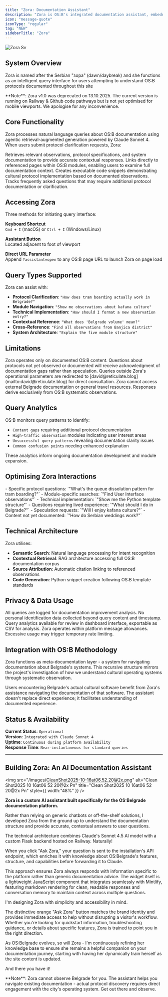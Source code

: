 ```yaml
---
title: "Zora: Documentation Assistant"
description: "Zora is OS:B's integrated documentation assistant, embedded directly within the site to provide contextual guidance for navigating Belgrade's cultural operating system. "
icon: "message-quote"
iconType: "regular"
tag: "NEW"
sidebarTitle: "Zora"
---
```


![Zora Sv](/images/zora.svg)

## System Overview

Zora is named after the Serbian "зора" (dawn/daybreak) and she functions as an intelligent query interface for users attempting to understand OS:B protocols documented throughout this site

<Info>
  **Note**: Zora v1.0 was deprecated on 13.10.2025. The current version is running on Railway & Github code pathways but is not yet optimised for mobile viewports. We apologise for any inconvenience.
</Info>

## Core Functionality

Zora processes natural language queries about OS:B documentation using agentic retrieval-augmented generation powered by Claude Sonnet 4. When users submit protocol clarification requests, Zora:

<AccordionGroup>
  <Accordion title="Searches Documentation" icon="message-quote" iconType="solid">
    Retrieves relevant observations, protocol specifications, and system documentation to provide accurate contextual responses.
  </Accordion>
  <Accordion title="Provides Source Citations" icon="message-quote" iconType="solid">
    Links directly to referenced pages within OS:B modules, enabling users to examine full documentation context.
  </Accordion>
  <Accordion title="Generates Code Examples" icon="message-quote" iconType="solid">
    Creates executable code snippets demonstrating cultural protocol implementation based on documented observations.
  </Accordion>
  <Accordion title="Identifies Documentation Gaps" icon="message-quote" iconType="solid">
    Tracks frequently asked questions that may require additional protocol documentation or clarification.
  </Accordion>
</AccordionGroup>

## Accessing Zora

Three methods for initiating query interface:

**Keyboard Shortcut**\
`Cmd + I` (macOS) or `Ctrl + I` (Windows/Linux)

**Assistant Button**\
Located adjacent to foot of viewport

**Direct URL Parameter**\
Append `?assistant=open` to any OS:B page URL to launch Zora on page load

## Query Types Supported

Zora can assist with:

- **Protocol Clarification**: `"How does tram boarding actually work in Belgrade?"`
- **Module Navigation**: `"Show me observations about kafana culture"`
- **Technical Implementation**: `"How should I format a new observation entry?"`
- **Contextual Reference**: `"What does 'Belgrade volume' mean?"`
- **Cross-Reference**: `"Find all observations from Banjica district"`
- **System Architecture**: `"Explain the five module structure"`

## Limitations

<AccordionGroup>
  <Accordion title="Scope Boundaries" icon="circle-stop" iconType="solid">
    Zora operates only on documented OS:B content. Questions about protocols not yet observed or documented will receive acknowledgment of documentation gaps rather than speculation.
  </Accordion>
  <Accordion title="Deflection Protocol" icon="circle-stop" iconType="solid">
    Queries outside Zora's operational parameters are redirected to [david@reticulate.blog](mailto:david@reticulate.blog) for direct consultation.
  </Accordion>
  <Accordion title="External Resources" icon="circle-stop" iconType="solid">
    Zora cannot access external Belgrade documentation or general travel resources. Responses derive exclusively from OS:B systematic observations.
  </Accordion>
</AccordionGroup>

## Query Analytics

OS:B monitors query patterns to identify:

- `Content gaps` requiring additional protocol documentation
- `High-traffic observation` modules indicating user interest areas
- `Unsuccessful query patterns` revealing documentation clarity issues
- `Common confusion points` needing enhanced explanation

These analytics inform ongoing documentation development and module expansion.

## Optimising Zora Interactions

<AccordionGroup>
  <Accordion title="Effective Query Patterns" icon="clipboard-question" iconType="solid">
    - Specific protocol questions: `"What's the queue dissolution pattern for tram boarding?"`
    - Module-specific searches: `"Find User Interface observations"`
    - Technical implementation: `"Show me the Python template structure"`
  </Accordion>
  <Accordion title="Less Effective Patterns" icon="clipboard-question" iconType="solid">
    - Questions requiring lived experience: `"What should I do in Belgrade?"`
    - Speculation requests: `"Will I enjoy kafana culture?"`
    - Content not yet documented: `"How do Serbian weddings work?"`
  </Accordion>
</AccordionGroup>

## Technical Architecture

Zora utilises:

- **Semantic Search**: Natural language processing for intent recognition
- **Contextual Retrieval**: RAG architecture accessing full OS:B documentation corpus
- **Source Attribution**: Automatic citation linking to referenced observations
- **Code Generation**: Python snippet creation following OS:B template standards

## Privacy & Data Usage

<AccordionGroup>
  <Accordion title="Query Logging" icon="shield-halved" iconType="solid">
    All queries are logged for documentation improvement analysis. No personal identification data collected beyond query content and timestamp.
  </Accordion>
  <Accordion title="Export Capability" icon="shield-halved" iconType="solid">
    Query analytics available for review in dashboard interface, exportable as CSV for analysis.
  </Accordion>
  <Accordion title="Usage Limits" icon="shield-halved" iconType="solid">
    Zora operates within platform message allowances. Excessive usage may trigger temporary rate limiting.
  </Accordion>
</AccordionGroup>

## Integration with OS:B Methodology

Zora functions as meta-documentation layer - a system for navigating documentation about Belgrade's systems. This recursive structure mirrors the project's investigation of how we understand cultural operating systems through systematic observation.

<Info>
  Users encountering Belgrade's actual cultural software benefit from Zora's assistance navigating the documentation of that software. The assistant doesn't replace direct experience; it facilitates understanding of documented experience.
</Info>

## Status & Availability

**Current Status**: `Operational`\
**Version**: `Integrated with Claude Sonnet 4`\
**Uptime**: `Continuous during platform availability`\
**Response Time**: `Near-instantaneous for standard queries`

---

## Building Zora: An AI Documentation Assistant

<img
  src="/images/CleanShot2025-10-16at06.52.20@2x.png"
  alt="Clean Shot2025 10 16at06 52 20@2x Pn"
  title="Clean Shot2025 10 16at06 52 20@2x Pn"
  style={{ width:"48%" }}
/>

**Zora is a custom AI assistant built specifically for the OS:Belgrade documentation platform.**

Rather than relying on generic chatbots or off-the-shelf solutions, I developed Zora from the ground up to understand the documentation structure and provide accurate, contextual answers to user questions.

The technical architecture combines Claude's Sonnet 4.5 AI model with a custom Flask backend hosted on Railway. Naturally!

When you click "Ask Zora," your question is sent to the installation's API endpoint, which enriches it with knowledge about OS:Belgrade's features, structure, and capabilities before forwarding it to Claude.

This approach ensures Zora always responds with information specific to the platform rather than generic documentation advice. The widget itself is a lightweight JavaScript component that integrates seamlessly with Mintlify, featuring markdown rendering for clean, readable responses and conversation memory to maintain context across multiple questions.

I'm designing Zora with simplicity and accessibility in mind.

The distinctive orange "Ask Zora" button matches the brand identity and provides immediate access to help without disrupting a visitor's workflow. Whether you're looking for quickstart information, troubleshooting guidance, or details about specific features, Zora is trained to point you in the right direction.

As OS:Belgrade evolves, so will Zora - I'm continuously refining her knowledge base to ensure she remains a helpful companion on your documentation journey, starting with having her dynamically train herself as the site content is updated.

And there you have it!

<Warning>
  **Note**: Zora cannot observe Belgrade for you. The assistant helps you navigate existing documentation - actual protocol discovery requires direct engagement with the city's operating system. Get out there and observe.
</Warning>